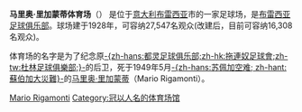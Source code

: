 {{unreferenced|time=2011-09-30T13:58:08+00:00}}
{{Infobox Stadium |
  stadium_name      = 马里奥·里加蒙蒂体育场<br/>Stadio Mario Rigamonti |
  nickname          = |
  image             = [[File:Rigamonti_brescia_palermo.jpg|240px]] |
  location          = {{Flagicon|Italy}}[[意大利|意大利]][[布雷西亚|布雷西亚]]|
  broke_ground      = |
  opened            = 1959|
  renovated         = |
  closed            = |
  demolished        = |
  owner             = [[布雷西亚|布雷西亚]]市政局|
  operator          = |
  surface           = [[草坪|草坪]]<br>105x68米|
  construction_cost = |
  architect         = |
  former_names      = |
  tenants           = <center>[[布雷西亚足球俱乐部|布雷西亚足球俱乐部]] |
  seating_capacity  = <center>16,308 |
}}
'''马里奥·里加蒙蒂体育场'''（{{lang-it|Stadio Mario Rigamonti}}） 是位于[[意大利|意大利]][[布雷西亚|布雷西亚]]市的一家足球场，是[[布雷西亚足球俱乐部|布雷西亚足球俱乐部]]。球场建于1928年，可容纳27,547名观众(改建后，目前可容纳16,308 名观众)。

体育场的名字是为了纪念原[[拖連奴足球會|-{zh-hans:都灵足球俱乐部;zh-hk:拖連奴足球會;zh-tw:杜林足球俱樂部;}-]]的后卫，死于1949年5月[[苏佩加空难|-{zh-hans:苏佩加空难; zh-hant:蘇伯加大災難}-]]的[[马里奥·里加蒙蒂|马里奥·里加蒙蒂]]（Mario Rigamonti）。

{{Coord|45|34|14|N|10|14|13|E|type:landmark_region:IT|display=title}}

[[Category:義大利足球場|Mario Rigamonti]]
[[Category:冠以人名的体育场馆|Category:冠以人名的体育场馆]]